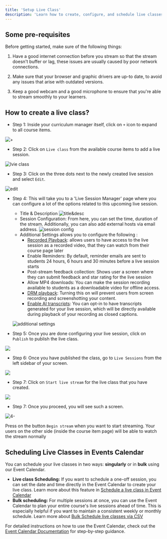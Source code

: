 ```yaml
---
title: 'Setup Live Class'
description: 'Learn how to create, configure, and schedule live classes in Fermion. This guide walks you through setting up a live session and configuring session details and publishing your live class.'
---
```



## Some pre-requisites

Before getting started, make sure of the following things:

1. Have a good internet connection before you stream so that the stream doesn't buffer or lag, these issues are usually caused by poor network connections.

2. Make sure that your browser and graphic drivers are up-to date, to avoid any issues that arise with outdated versions.

3. Keep a good webcam and a good microphone to ensure that you're able to stream smoothly to your learners.

## How to create a live class?

-   Step 1: Inside your curriculum manager itself, click on `+` icon to expand to all course items.

![+](https://67d6ad5ef66ee0901532fd2f.storage.fermion.app/public-uncached/object-store-public-files/uploads/22-09-2025/seelen-ui_4ek95Hm43J.drrsix.png)

-   Step 2: Click on `Live class` from the available course items to add a live session.

![lvie class](https://67d6ad5ef66ee0901532fd2f.storage.fermion.app/public-uncached/object-store-public-files/uploads/22-09-2025/seelen-ui_nIvOSpjUY0.qmjnod.png)

-   Step 3: Click on the three dots next to the newly created live session and select `Edit`.

![edit](https://67d6ad5ef66ee0901532fd2f.storage.fermion.app/public-uncached/object-store-public-files/uploads/22-09-2025/seelen-ui_VTYjcY3SPW.nchnvx.png)

-   Step 4: This will take you to a 'Live Session Manager' page where you can configure a lot of the options related to this upcoming live session.
    - Title & Description
    ![title&desc](https://67d6ad5ef66ee0901532fd2f.storage.fermion.app/public-uncached/object-store-public-files/uploads/22-09-2025/seelen-ui_H2bBnKyKmV.eybmzt.png)
    - Session Configuration: From here, you can set the time, duration of the stream. Additionally, you can also add external hosts via email address.
    ![session config](https://67d6ad5ef66ee0901532fd2f.storage.fermion.app/public-uncached/object-store-public-files/uploads/01-10-2025/Arc_BKFqgRcDjs.igwafx.png)
    - Additional Settings allows you to configure the following :
        - [Recorded Playback](/live-classes/recording-and-captions): allows users to have access to the live session as a recorded video, that they can watch from their course page later
        - Enable Reminders: By default, reminder emails are sent to students 24 hours, 6 hours and 30 minutes before a live session starts
        - Post-stream feedback collection: Shows user a screen where they can submit feedback and star rating for the live session
        - Allow MP4 downloads: You can make the session recording available to students as a downloadable video for offline access.
        - [DRM playback](/live-classes/drm-and-watermarking): Turning this on will prevent users from screen recording and screenshotting your content.
        - [Enable AI transcripts](/live-classes/recording-and-captions): You can opt-in to have transcripts generated for your live session, which will be directly available during playback of your recording as closed captions.

    ![additional settings](https://67d6ad5ef66ee0901532fd2f.storage.fermion.app/public-uncached/object-store-public-files/uploads/01-10-2025/Arc_5mFRvv4ZJE.oymvek.png)

-   Step 5: Once you are done configuring your live session, click on `Publish` to publish the live class.

![](https://67d6ad5ef66ee0901532fd2f.storage.fermion.app/public-uncached/object-store-public-files/uploads/22-09-2025/seelen-ui_pP2LEBg9Rc.ynuada.png)

-   Step 6: Once you have published the class, go to `Live Sessions` from the left sidebar of your screen.

![](https://67d6ad5ef66ee0901532fd2f.storage.fermion.app/public-uncached/object-store-public-files/uploads/22-09-2025/seelen-ui_JsrybJJH35.pphioj.png)

-   Step 7: Click on `Start live stream` for the live class that you have created.

![](https://67d6ad5ef66ee0901532fd2f.storage.fermion.app/public-uncached/object-store-public-files/uploads/22-09-2025/seelen-ui_Z4FKZJWdkT.cgakcs.png)

-   Step 7: Once you proceed, you will see such a screen.

![4-](https://codedamn-website-assets.s3.us-east-1.amazonaws.com/uploads/04-01-2025/screenshot-000661%402x.xtzpea.png)

Press on the button `Begin stream` when you want to start streaming. Your users on the other side (inside the course item page) will be able to watch the stream normally

## Scheduling Live Classes in Events Calendar

You can schedule your live classes in two ways: **singularly** or in **bulk** using our Event Calendar.  

- **Live class Scheduling:** If you want to schedule a one-off session, you can set the date and time directly in the Event Calendar to create your live class. Learn more about this feature in [Schedule a live class in Event Calendar](/live-classes/event-calendar#how-to-schedule-a-live-session-directly-in-event-calendar)  
- **Bulk scheduling:** For multiple sessions at once, you can use the Event Calendar to plan your entire course's live sessions ahead of time. This is especially helpful if you want to maintain a consistent weekly or monthly schedule. Learn more about [Bulk Schedule live classes via CSV](/live-classes/event-calendar#how-to-bulk-schedule-events-via-csv)

For detailed instructions on how to use the Event Calendar, check out the [Event Calendar Documentation](/live-classes/event-calendar) for step-by-step guidance.
